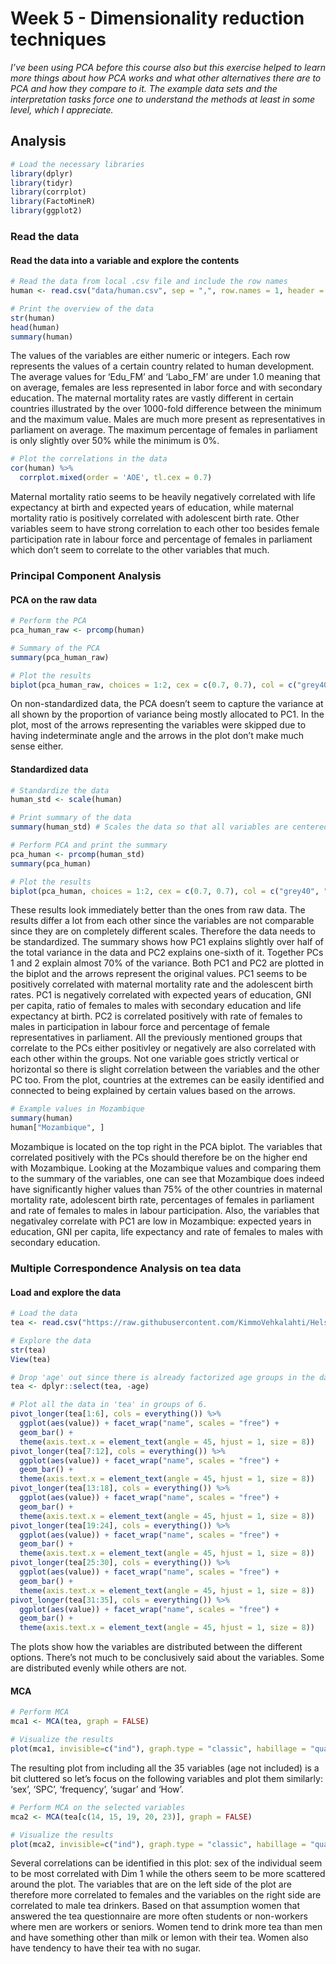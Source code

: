 # Week 5 - Dimensionality reduction techniques

*I've been using PCA before this course also but this exercise helped to learn more things about how PCA works and what other alternatives there are to PCA and how they compare to it. The example data sets and the interpretation tasks force one to understand the methods at least in some level, which I appreciate.*


## Analysis

```r
# Load the necessary libraries
library(dplyr)
library(tidyr)
library(corrplot)
library(FactoMineR)
library(ggplot2)
```


### Read the data

#### Read the data into a variable and explore the contents

```r
# Read the data from local .csv file and include the row names
human <- read.csv("data/human.csv", sep = ",", row.names = 1, header = TRUE)

# Print the overview of the data
str(human)
head(human)
summary(human)
```

The values of the variables are either numeric or integers. Each row represents the values of a certain country related to human development. The average values for 'Edu_FM' and 'Labo_FM' are under 1.0 meaning that on average, females are less represented in labor force and with secondary education. The maternal mortality rates are vastly different in certain countries illustrated by the over 1000-fold difference between the minimum and the maximum value. Males are much more present as representatives in parliament on average. The maximum percentage of females in parliament is only slightly over 50% while the minimum is 0%.

```r
# Plot the correlations in the data
cor(human) %>% 
  corrplot.mixed(order = 'AOE', tl.cex = 0.7)

```

Maternal mortality ratio seems to be heavily negatively correlated with life expectancy at birth and expected years of education, while maternal mortality ratio is positively correlated with adolescent birth rate. Other variables seem to have strong correlation to each other too besides female participation rate in labour force and percentage of females in parliament which don't seem to correlate to the other variables that much.

### Principal Component Analysis

#### PCA on the raw data

```r
# Perform the PCA
pca_human_raw <- prcomp(human)

# Summary of the PCA
summary(pca_human_raw)

# Plot the results
biplot(pca_human_raw, choices = 1:2, cex = c(0.7, 0.7), col = c("grey40", "deeppink2"))
```

On non-standardized data, the PCA doesn't seem to capture the variance at all shown by the proportion of variance being mostly allocated to PC1. In the plot, most of the arrows representing the variables were skipped due to having indeterminate angle and the arrows in the plot don't make much sense either.

#### Standardized data

```r
# Standardize the data
human_std <- scale(human)

# Print summary of the data
summary(human_std) # Scales the data so that all variables are centered at 0

# Perform PCA and print the summary
pca_human <- prcomp(human_std)
summary(pca_human)

# Plot the results
biplot(pca_human, choices = 1:2, cex = c(0.7, 0.7), col = c("grey40", "deeppink2"))
```

These results look immediately better than the ones from raw data. The results differ a lot from each other since the variables are not comparable since they are on completely different scales. Therefore the data needs to be standardized. 
The summary shows how PC1 explains slightly over half of the total variance in the data and PC2 explains one-sixth of it. Together PCs 1 and 2 explain almost 70% of the variance. Both PC1 and PC2 are plotted in the biplot and the arrows represent the original values. PC1 seems to be positively correlated with maternal mortality rate and the adolescent birth rates. PC1 is negatively correlated with expected years of education, GNI per capita, ratio of females to males with secondary education and life expectancy at birth. PC2 is correlated positively with rate of females to males in participation in labour force and percentage of female representatives in parliament. All the previously mentioned groups that correlate to the PCs either positivley or negatively are also correlated with each other within the groups. Not one variable goes strictly vertical or horizontal so there is slight correlation between the variables and the other PC too. From the plot, countries at the extremes can be easily identified and connected to being explained by certain values based on the arrows. 

```r
# Example values in Mozambique
summary(human)
human["Mozambique", ]

```

Mozambique is located on the top right in the PCA biplot. The variables that correlated positively with the PCs should therefore be on the higher end with Mozambique. Looking at the Mozambique values and comparing them to the summary of the variables, one can see that Mozambique does indeed have significantly higher values than 75% of the other countries in maternal mortality rate, adolescent birth rate, percentages of females in parliament and rate of females to males in labour participation. Also, the variables that negativaley correlate with PC1 are low in Mozambique: expected years in education, GNI per capita, life expectancy and rate of females to males with secondary education.

### Multiple Correspondence Analysis on tea data

#### Load and explore the data

```r
# Load the data
tea <- read.csv("https://raw.githubusercontent.com/KimmoVehkalahti/Helsinki-Open-Data-Science/master/datasets/tea.csv", stringsAsFactors = TRUE)

# Explore the data
str(tea)
View(tea)

# Drop 'age' out since there is already factorized age groups in the data
tea <- dplyr::select(tea, -age)

# Plot all the data in 'tea' in groups of 6.
pivot_longer(tea[1:6], cols = everything()) %>% 
  ggplot(aes(value)) + facet_wrap("name", scales = "free") +
  geom_bar() +
  theme(axis.text.x = element_text(angle = 45, hjust = 1, size = 8))
pivot_longer(tea[7:12], cols = everything()) %>% 
  ggplot(aes(value)) + facet_wrap("name", scales = "free") +
  geom_bar() +
  theme(axis.text.x = element_text(angle = 45, hjust = 1, size = 8))
pivot_longer(tea[13:18], cols = everything()) %>% 
  ggplot(aes(value)) + facet_wrap("name", scales = "free") +
  geom_bar() +
  theme(axis.text.x = element_text(angle = 45, hjust = 1, size = 8))
pivot_longer(tea[19:24], cols = everything()) %>% 
  ggplot(aes(value)) + facet_wrap("name", scales = "free") +
  geom_bar() +
  theme(axis.text.x = element_text(angle = 45, hjust = 1, size = 8))
pivot_longer(tea[25:30], cols = everything()) %>% 
  ggplot(aes(value)) + facet_wrap("name", scales = "free") +
  geom_bar() +
  theme(axis.text.x = element_text(angle = 45, hjust = 1, size = 8))
pivot_longer(tea[31:35], cols = everything()) %>% 
  ggplot(aes(value)) + facet_wrap("name", scales = "free") +
  geom_bar() +
  theme(axis.text.x = element_text(angle = 45, hjust = 1, size = 8))
```

The plots show how the variables are distributed between the different options. There's not much to be conclusively said about the variables. Some are distributed evenly while others are not.

#### MCA

```r
# Perform MCA
mca1 <- MCA(tea, graph = FALSE)

# Visualize the results
plot(mca1, invisible=c("ind"), graph.type = "classic", habillage = "quali")
```

The resulting plot from including all the 35 variables (age not included) is a bit cluttered so let's focus on the following variables and plot them similarly: 'sex', 'SPC', 'frequency', 'sugar' and 'How'.

```r
# Perform MCA on the selected variables
mca2 <- MCA(tea[c(14, 15, 19, 20, 23)], graph = FALSE)

# Visualize the results
plot(mca2, invisible=c("ind"), graph.type = "classic", habillage = "quali")
```

Several correlations can be identified in this plot: sex of the individual seem to be most correlated with Dim 1 while the others seem to be more scattered around the plot. The variables that are on the left side of the plot are therefore more correlated to females and the variables on the right side are correlated to male tea drinkers. Based on that assumption women that answered the tea questionnaire are more often students or non-workers where men are workers or seniors. Women tend to drink more tea than men and have something other than milk or lemon with their tea. Women also have tendency to have their tea with no sugar.